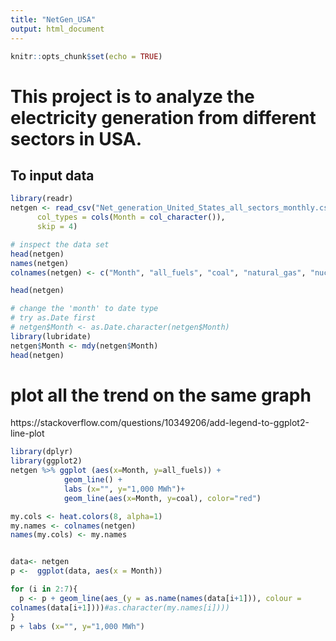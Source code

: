 ---
title: "NetGen_USA"
output: html_document
---

```{r setup, include=FALSE}
knitr::opts_chunk$set(echo = TRUE)
```
# This project is to analyze the electricity generation from different sectors in USA.
## To input data 
```{r}
library(readr)
netgen <- read_csv("Net_generation_United_States_all_sectors_monthly.csv", 
      col_types = cols(Month = col_character()), 
      skip = 4)

# inspect the data set
head(netgen)
names(netgen)
colnames(netgen) <- c("Month", "all_fuels", "coal", "natural_gas", "nuclear", "hydro", "wind", "solar")

head(netgen)
```
```{r}
# change the 'month' to date type 
# try as.Date first
# netgen$Month <- as.Date.character(netgen$Month)
library(lubridate)
netgen$Month <- mdy(netgen$Month)
head(netgen)
```
# plot all the trend on the same graph
https://stackoverflow.com/questions/10349206/add-legend-to-ggplot2-line-plot
```{r message=FALSE}
library(dplyr)
library(ggplot2)
netgen %>% ggplot (aes(x=Month, y=all_fuels)) +
            geom_line() +
            labs (x="", y="1,000 MWh")+
            geom_line(aes(x=Month, y=coal), color="red")
```
```{r}
my.cols <- heat.colors(8, alpha=1)
my.names <- colnames(netgen)
names(my.cols) <- my.names


data<- netgen
p <-  ggplot(data, aes(x = Month))

for (i in 2:7){
  p <- p + geom_line(aes_(y = as.name(names(data[i+1])), colour = 
colnames(data[i+1])))#as.character(my.names[i])))
}
p + labs (x="", y="1,000 MWh")

```

